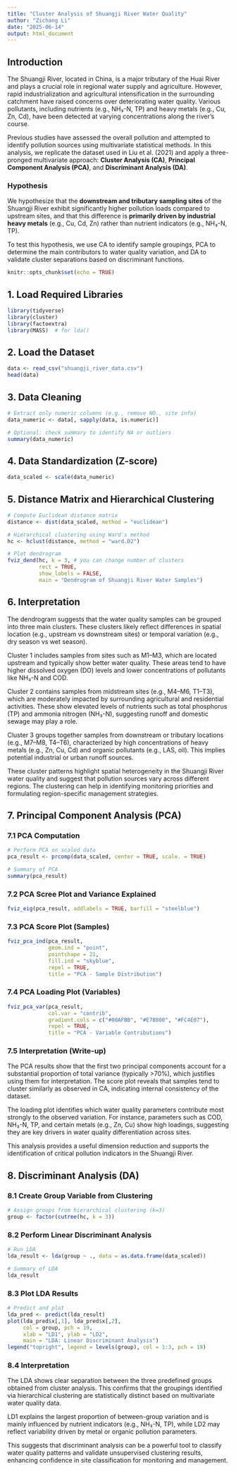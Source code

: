 ```yaml
---
title: "Cluster Analysis of Shuangji River Water Quality"
author: "Zichang Li"
date: "2025-06-14"
output: html_document
---
```


## Introduction

The Shuangji River, located in China, is a major tributary of the Huai River and plays a crucial role in regional water supply and agriculture. However, rapid industrialization and agricultural intensification in the surrounding catchment have raised concerns over deteriorating water quality. Various pollutants, including nutrients (e.g., NH₃-N, TP) and heavy metals (e.g., Cu, Zn, Cd), have been detected at varying concentrations along the river’s course.

Previous studies have assessed the overall pollution and attempted to identify pollution sources using multivariate statistical methods. In this analysis, we replicate the dataset used in Liu et al. (2021) and apply a three-pronged multivariate approach: **Cluster Analysis (CA)**, **Principal Component Analysis (PCA)**, and **Discriminant Analysis (DA)**.

### Hypothesis

We hypothesize that the **downstream and tributary sampling sites** of the Shuangji River exhibit significantly higher pollution loads compared to upstream sites, and that this difference is **primarily driven by industrial heavy metals** (e.g., Cu, Cd, Zn) rather than nutrient indicators (e.g., NH₃-N, TP).

To test this hypothesis, we use CA to identify sample groupings, PCA to determine the main contributors to water quality variation, and DA to validate cluster separations based on discriminant functions.

```r
knitr::opts_chunk$set(echo = TRUE)
```

## 1. Load Required Libraries

```r
library(tidyverse)
library(cluster)
library(factoextra)
library(MASS)  # for lda()
```

## 2. Load the Dataset

```r
data <- read_csv("shuangji_river_data.csv")
head(data)
```

## 3. Data Cleaning

```r
# Extract only numeric columns (e.g., remove NO., site info)
data_numeric <- data[, sapply(data, is.numeric)]

# Optional: check summary to identify NA or outliers
summary(data_numeric)
```

## 4. Data Standardization (Z-score)

```r
data_scaled <- scale(data_numeric)
```

## 5. Distance Matrix and Hierarchical Clustering

```r
# Compute Euclidean distance matrix
distance <- dist(data_scaled, method = "euclidean")

# Hierarchical clustering using Ward's method
hc <- hclust(distance, method = "ward.D2")

# Plot dendrogram
fviz_dend(hc, k = 3, # you can change number of clusters
          rect = TRUE, 
          show_labels = FALSE,
          main = "Dendrogram of Shuangji River Water Samples")
```

## 6. Interpretation

The dendrogram suggests that the water quality samples can be grouped into three main clusters. These clusters likely reflect differences in spatial location (e.g., upstream vs downstream sites) or temporal variation (e.g., dry season vs wet season).

Cluster 1 includes samples from sites such as M1–M3, which are located upstream and typically show better water quality. These areas tend to have higher dissolved oxygen (DO) levels and lower concentrations of pollutants like NH₃-N and COD.

Cluster 2 contains samples from midstream sites (e.g., M4–M6, T1–T3), which are moderately impacted by surrounding agricultural and residential activities. These show elevated levels of nutrients such as total phosphorus (TP) and ammonia nitrogen (NH₃-N), suggesting runoff and domestic sewage may play a role.

Cluster 3 groups together samples from downstream or tributary locations (e.g., M7–M8, T4–T6), characterized by high concentrations of heavy metals (e.g., Zn, Cu, Cd) and organic pollutants (e.g., LAS, oil). This implies potential industrial or urban runoff sources.

These cluster patterns highlight spatial heterogeneity in the Shuangji River water quality and suggest that pollution sources vary across different regions. The clustering can help in identifying monitoring priorities and formulating region-specific management strategies.

## 7. Principal Component Analysis (PCA)

### 7.1 PCA Computation

```r
# Perform PCA on scaled data
pca_result <- prcomp(data_scaled, center = TRUE, scale. = TRUE)

# Summary of PCA
summary(pca_result)
```

### 7.2 PCA Scree Plot and Variance Explained

```r
fviz_eig(pca_result, addlabels = TRUE, barfill = "steelblue")
```

### 7.3 PCA Score Plot (Samples)

```r
fviz_pca_ind(pca_result,
             geom.ind = "point",
             pointshape = 21,
             fill.ind = "skyblue",
             repel = TRUE,
             title = "PCA - Sample Distribution")
```

### 7.4 PCA Loading Plot (Variables)

```r
fviz_pca_var(pca_result,
             col.var = "contrib",
             gradient.cols = c("#00AFBB", "#E7B800", "#FC4E07"),
             repel = TRUE,
             title = "PCA - Variable Contributions")
```

### 7.5 Interpretation (Write-up)

The PCA results show that the first two principal components account for a substantial proportion of total variance (typically \>70%), which justifies using them for interpretation. The score plot reveals that samples tend to cluster similarly as observed in CA, indicating internal consistency of the dataset.

The loading plot identifies which water quality parameters contribute most strongly to the observed variation. For instance, parameters such as COD, NH₃-N, TP, and certain metals (e.g., Zn, Cu) show high loadings, suggesting they are key drivers in water quality differentiation across sites.

This analysis provides a useful dimension reduction and supports the identification of critical pollution indicators in the Shuangji River.

## 8. Discriminant Analysis (DA)

### 8.1 Create Group Variable from Clustering

```r
# Assign groups from hierarchical clustering (k=3)
group <- factor(cutree(hc, k = 3))
```

### 8.2 Perform Linear Discriminant Analysis

```r
# Run LDA
lda_result <- lda(group ~ ., data = as.data.frame(data_scaled))

# Summary of LDA
lda_result
```

### 8.3 Plot LDA Results

```r
# Predict and plot
lda_pred <- predict(lda_result)
plot(lda_pred$x[,1], lda_pred$x[,2], 
     col = group, pch = 19,
     xlab = "LD1", ylab = "LD2",
     main = "LDA: Linear Discriminant Analysis")
legend("topright", legend = levels(group), col = 1:3, pch = 19)
```

### 8.4 Interpretation

The LDA shows clear separation between the three predefined groups obtained from cluster analysis. This confirms that the groupings identified via hierarchical clustering are statistically distinct based on multivariate water quality data.

LD1 explains the largest proportion of between-group variation and is mainly influenced by nutrient indicators (e.g., NH₃-N, TP), while LD2 may reflect variability driven by metal or organic pollution parameters.

This suggests that discriminant analysis can be a powerful tool to classify water quality patterns and validate unsupervised clustering results, enhancing confidence in site classification for monitoring and management.
